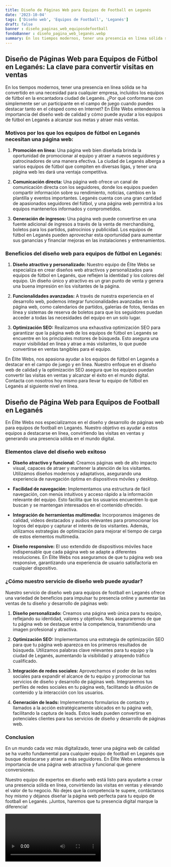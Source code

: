 ```yaml
---
title: Diseño de Páginas Web para Equipos de Football en Leganés
date: '2023-10-04'
tags: ['Diseño web', 'Equipos de Football', 'Leganés']
draft: false
banner : diseño_paginas_web_equiposdefootball
fondoBanner : diseño_pagina_web_leganés.webp
summary: En los tiempos modernos, tener una presencia en línea sólida se ha convertido en una necesidad para cualquier empresa, incluidos los equipos de fútbol en la encantadora ciudad de Leganés. ¿Por qué conformarse con simplemente ser un participante en el campo de juego cuando puedes destacar tanto en el césped como en Internet? En Élite Webs entendemos la importancia del diseño web de calidad y cómo puede ayudar a los equipos de fútbol en Leganés a alcanzar sus metas y atraer más ventas.
---
```


## Diseño de Páginas Web para Equipos de Fútbol en Leganés: La clave para convertir visitas en ventas

En los tiempos modernos, tener una presencia en línea sólida se ha convertido en una necesidad para cualquier empresa, incluidos los equipos de fútbol en la encantadora ciudad de Leganés. ¿Por qué conformarse con simplemente ser un participante en el campo de juego cuando puedes destacar tanto en el césped como en Internet? En Élite Webs entendemos la importancia del diseño web de calidad y cómo puede ayudar a los equipos de fútbol en Leganés a alcanzar sus metas y atraer más ventas.

### Motivos por los que los equipos de fútbol en Leganés necesitan una página web:

1. **Promoción en línea:** Una página web bien diseñada brinda la oportunidad de promocionar al equipo y atraer a nuevos seguidores y patrocinadores de una manera efectiva. La ciudad de Leganés alberga a varios equipos de fútbol que compiten en diversas ligas, y tener una página web les dará una ventaja competitiva.

2. **Comunicación directa:** Una página web ofrece un canal de comunicación directa con los seguidores, donde los equipos pueden compartir información sobre su rendimiento, noticias, cambios en la plantilla y eventos importantes. Leganés cuenta con una gran cantidad de apasionados seguidores del fútbol, y una página web permitirá a los equipos mantenerlos informados y comprometidos.

3. **Generación de ingresos:** Una página web puede convertirse en una fuente adicional de ingresos a través de la venta de merchandising, boletos para los partidos, patrocinios y publicidad. Los equipos de fútbol en Leganés pueden aprovechar esta oportunidad para aumentar sus ganancias y financiar mejoras en las instalaciones y entrenamientos.

### Beneficios del diseño web para equipos de fútbol en Leganés:

1. **Diseño atractivo y personalizado:** Nuestro equipo de Élite Webs se especializa en crear diseños web atractivos y personalizados para equipos de fútbol en Leganés, que reflejen la identidad y los colores del equipo. Un diseño único y atractivo es un gran punto de venta y genera una buena impresión en los visitantes de la página.

2. **Funcionalidades avanzadas:** A través de nuestra experiencia en el desarrollo web, podemos integrar funcionalidades avanzadas en la página web, como calendarios de partidos, galerías de fotos, tiendas en línea y sistemas de reserva de boletos para que los seguidores puedan acceder a todas las necesidades del equipo en un solo lugar.

3. **Optimización SEO:** Realizamos una exhaustiva optimización SEO para garantizar que la página web de los equipos de fútbol en Leganés se encuentre en los principales motores de búsqueda. Esto asegura una mayor visibilidad en línea y atrae a más visitantes, lo que puede convertirse en ventas tangibles para el equipo.

En Élite Webs, nos apasiona ayudar a los equipos de fútbol en Leganés a destacar en el campo de juego y en línea. Nuestro enfoque en el diseño web de calidad y la optimización SEO asegura que los equipos puedan convertir las visitas en ventas y alcanzar el éxito en el mundo digital. Contacta con nosotros hoy mismo para llevar tu equipo de fútbol en Leganés al siguiente nivel en línea.

<GifSeo />

<Cta />

## Diseño de Página Web para Equipos de Football en Leganés

En Élite Webs nos especializamos en el diseño y desarrollo de páginas web para equipos de football en Leganés. Nuestro objetivo es ayudar a estos equipos a destacarse en línea, convirtiendo las visitas en ventas y generando una presencia sólida en el mundo digital.

### Elementos clave del diseño web exitoso

- **Diseño atractivo y funcional:** Creamos páginas web de alto impacto visual, capaces de atraer y mantener la atención de los visitantes. Utilizamos diseños modernos y adaptativos, asegurando una experiencia de navegación óptima en dispositivos móviles y desktop.

- **Facilidad de navegación:** Implementamos una estructura de fácil navegación, con menús intuitivos y acceso rápido a la información relevante del equipo. Esto facilita que los usuarios encuentren lo que buscan y se mantengan interesados en el contenido ofrecido.

- **Integración de herramientas multimedia:** Incorporamos imágenes de calidad, videos destacados y audios relevantes para promocionar los logros del equipo y capturar el interés de los visitantes. Además, utilizamos estrategias de optimización para mejorar el tiempo de carga de estos elementos multimedia.

- **Diseño responsive:** El uso extendido de dispositivos móviles hace indispensable que cada página web se adapte a diferentes resoluciones. En Élite Webs nos aseguramos de que tu página web sea responsive, garantizando una experiencia de usuario satisfactoria en cualquier dispositivo.

### ¿Cómo nuestro servicio de diseño web puede ayudar?

Nuestro servicio de diseño web para equipos de football en Leganés ofrece una variedad de beneficios para impulsar tu presencia online y aumentar las ventas de tu diseño y desarrollo de páginas web:

1. **Diseño personalizado:** Creamos una página web única para tu equipo, reflejando su identidad, valores y objetivos. Nos aseguraremos de que tu página web se destaque entre la competencia, transmitiendo una imagen profesional y atractiva.

2. **Optimización SEO:** Implementamos una estrategia de optimización SEO para que tu página web aparezca en los primeros resultados de búsqueda. Utilizamos palabras clave relevantes para tu equipo y la ciudad de Leganés, aumentando la visibilidad y atrayendo tráfico cualificado.

3. **Integración de redes sociales:** Aprovechamos el poder de las redes sociales para expandir el alcance de tu equipo y promocionar tus servicios de diseño y desarrollo de páginas web. Integraremos tus perfiles de redes sociales en tu página web, facilitando la difusión de contenido y la interacción con los usuarios.

4. **Generación de leads:** Implementamos formularios de contacto y llamados a la acción estratégicamente ubicados en tu página web, facilitando la captura de leads. Estos leads pueden convertirse en potenciales clientes para tus servicios de diseño y desarrollo de páginas web.

### Conclusion

En un mundo cada vez más digitalizado, tener una página web de calidad se ha vuelto fundamental para cualquier equipo de football en Leganés que busque destacarse y atraer a más seguidores. En Élite Webs entendemos la importancia de una página web atractiva y funcional que genere conversiones.

Nuestro equipo de expertos en diseño web está listo para ayudarte a crear una presencia sólida en línea, convirtiendo las visitas en ventas y elevando el valor de tu negocio. No dejes que la competencia te supere, contáctanos hoy mismo y déjanos diseñar la página web perfecta para tu equipo de football en Leganés. ¡Juntos, haremos que tu presencia digital marque la diferencia!

<Video />

<CtaBot job='Equipos de Football' city='Leganés'/>

<Gmaps query='Leganés+españa+maps' />